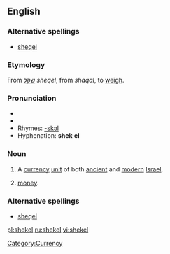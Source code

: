 ==English==
{{wikipedia}}
===Alternative spellings===
*[[sheqel]]

===Etymology===
From {{Hebr.}} [[שקל]] ''sheqel'', from ''shaqal'', to [[weigh]].

===Pronunciation===
*{{IPA|/'ʃekəl/}}
*{{audio|en-us-shekel.ogg|Audio (US)}}
*Rhymes: [[Rhymes:English:-ɛkəl|-ɛkəl]]
*Hyphenation: '''shek·el'''

===Noun===
{{en-noun|pl='''[[shekels]]''' or '''[[sheqalim]]'''}}

# A [[currency]] [[unit]] of both [[ancient]] and [[modern]] [[Israel]].
# {{cattag|US, informal}} [[money]].


===Alternative spellings===
*[[sheqel]] 

[[Category:Currency]]

[[pl:shekel]]
[[ru:shekel]]
[[vi:shekel]]